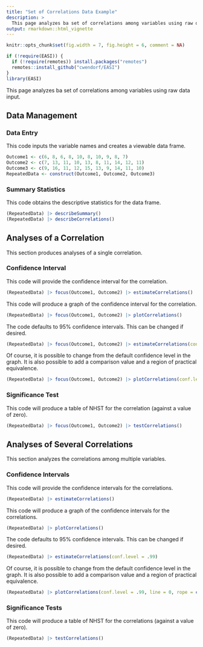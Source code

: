 ```yaml
---
title: "Set of Correlations Data Example"
description: >
  This page analyzes ba set of correlations among variables using raw data input.
output: rmarkdown::html_vignette
---
```


```r
knitr::opts_chunk$set(fig.width = 7, fig.height = 6, comment = NA)
```

```r
if (!require(EASI)) {
  if (!require(remotes)) install.packages("remotes")
  remotes::install_github("cwendorf/EASI")
}
library(EASI)
```

This page analyzes ba set of correlations among variables using raw data input.

## Data Management

### Data Entry

This code inputs the variable names and creates a viewable data frame.
```r
Outcome1 <- c(6, 8, 6, 8, 10, 8, 10, 9, 8, 7)
Outcome2 <- c(7, 13, 11, 10, 13, 8, 11, 14, 12, 11)
Outcome3 <- c(9, 16, 11, 12, 15, 13, 9, 14, 11, 10)
RepeatedData <- construct(Outcome1, Outcome2, Outcome3)
```

### Summary Statistics

This code obtains the descriptive statistics for the data frame.
```r
(RepeatedData) |> describeSummary()
(RepeatedData) |> describeCorrelations()
```

## Analyses of a Correlation

This section produces analyses of a single correlation.

### Confidence Interval

This code will provide the confidence interval for the correlation.
```r
(RepeatedData) |> focus(Outcome1, Outcome2) |> estimateCorrelations()
```

This code will produce a graph of the confidence interval for the correlation.
```r
(RepeatedData) |> focus(Outcome1, Outcome2) |> plotCorrelations()
```

The code defaults to 95% confidence intervals. This can be changed if desired.
```r
(RepeatedData) |> focus(Outcome1, Outcome2) |> estimateCorrelations(conf.level = .99)
```

Of course, it is possible to change from the default confidence level in the graph. It is also possible to add a comparison value and a region of practical equivalence.
```r
(RepeatedData) |> focus(Outcome1, Outcome2) |> plotCorrelations(conf.level = .99, line = 0, rope = c(-.2, .2))
```

### Significance Test

This code will produce a table of NHST for the correlation (against a value of zero).
```r
(RepeatedData) |> focus(Outcome1, Outcome2) |> testCorrelations()
```

## Analyses of Several Correlations

This section analyzes the correlations among multiple variables.

### Confidence Intervals

This code will provide the confidence intervals for the correlations.
```r
(RepeatedData) |> estimateCorrelations()
```

This code will produce a graph of the confidence intervals for the correlations.
```r
(RepeatedData) |> plotCorrelations()
```

The code defaults to 95% confidence intervals. This can be changed if desired.
```r
(RepeatedData) |> estimateCorrelations(conf.level = .99)
```

Of course, it is possible to change from the default confidence level in the graph. It is also possible to add a comparison value and a region of practical equivalence.
```r
(RepeatedData) |> plotCorrelations(conf.level = .99, line = 0, rope = c(-.2, .2))
```

### Significance Tests

This code will produce a table of NHST for the correlations (against a value of zero).
```r
(RepeatedData) |> testCorrelations()
```
